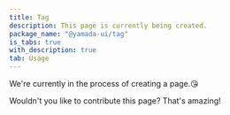 ```yaml
---
title: Tag
description: This page is currently being created.
package_name: "@yamada-ui/tag"
is_tabs: true
with_description: true
tab: Usage
---
```


We're currently in the process of creating a page.😘

Wouldn't you like to contribute this page? That's amazing!
